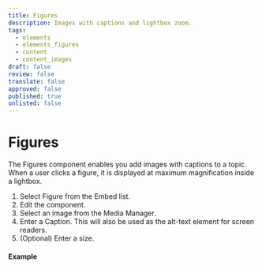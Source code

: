 ```yaml
---
title: Figures
description: Images with captions and lightbox zoom.
tags:
  - elements
  - elements_figures
  - content
  - content_images
draft: false
review: false
translate: false
approved: false
published: true
unlisted: false
---
```


# Figures

The Figures component enables you add images with captions to a topic. When a user clicks a figure, it is displayed at maximum magnification inside a lightbox.

1. Select Figure from the Embed list.
2. Edit the component.
3. Select an image from the Media Manager.
4. Enter a Caption. This will also be used as the alt-text element for screen readers.
5. (Optional) Enter a size.

#### Example

<Figure img="/img/docStaticDemo.jpg" caption="Figure Example" size="100" />
